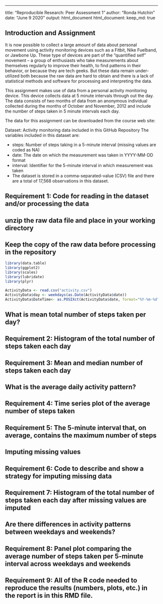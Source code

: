---
title: "Reproducible Research: Peer Assessment 1"
author: "Ronda Hutchin"
date:  "June 9 2020"
output: html_document
  html_document:
    keep_md: true

## Introduction and Assignment
It is now possible to collect a large amount of data about personal movement using activity monitoring devices such as a Fitbit, Nike Fuelband, or Jawbone Up. These type of devices are part of the “quantified self” movement – a group of enthusiasts who take measurements about themselves regularly to improve their health, to find patterns in their behavior, or because they are tech geeks. But these data remain under-utilized both because the raw data are hard to obtain and there is a lack of statistical methods and software for processing and interpreting the data.

This assignment makes use of data from a personal activity monitoring device. This device collects data at 5 minute intervals through out the day. The data consists of two months of data from an anonymous individual collected during the months of October and November, 2012 and include the number of steps taken in 5 minute intervals each day.

The data for this assignment can be downloaded from the course web site:

Dataset: Activity monitoring data included in this GitHub Repository
The variables included in this dataset are:

- steps: Number of steps taking in a 5-minute interval (missing values are coded as \color{red}{\verb|NA|}NA)
- date: The date on which the measurement was taken in YYYY-MM-DD format
- interval: Identifier for the 5-minute interval in which measurement was taken
- The dataset is stored in a comma-separated-value (CSV) file and there are a total of 17,568 observations in this dataset.



## Requirement 1: Code for reading in the dataset and/or processing the data
## unzip the raw data file and place in your working directory
## Keep the copy of the raw data before processing in the repository
```r
library(data.table)
library(ggplot2)
library(scales)
library(lubridate)
library(plyr)

ActivityData <- read.csv("activity.csv")
ActivityData$day <- weekdays(as.Date(ActivityData$date))
ActivityData$DateTime<- as.POSIXct(ActivityData$date, format="%Y-%m-%d")
```



## What is mean total number of steps taken per day?
## Requirement 2: Histogram of the total number of steps taken each day



## Requirement 3: Mean and median number of steps taken each day




## What is the average daily activity pattern?

## Requirement 4: Time series plot of the average number of steps taken


## Requirement 5: The 5-minute interval that, on average, contains the maximum number of steps




## Imputing missing values

## Requirement 6: Code to describe and show a strategy for imputing missing data


## Requirement 7: Histogram of the total number of steps taken each day after missing values are imputed




## Are there differences in activity patterns between weekdays and weekends?

## Requirement 8: Panel plot comparing the average number of steps taken per 5-minute interval across weekdays and weekends



## Requirement 9: All of the R code needed to reproduce the results (numbers, plots, etc.) in the report is in this RMD file.
